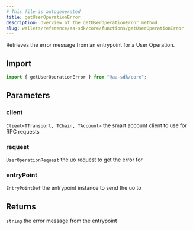 ```yaml
---
# This file is autogenerated
title: getUserOperationError
description: Overview of the getUserOperationError method
slug: wallets/reference/aa-sdk/core/functions/getUserOperationError
---
```


Retrieves the error message from an entrypoint for a User Operation.

## Import

```ts
import { getUserOperationError } from "@aa-sdk/core";
```

## Parameters

### client

`Client<TTransport, TChain, TAccount>`
the smart account client to use for RPC requests

### request

`UserOperationRequest`
the uo request to get the error for

### entryPoint

`EntryPointDef`
the entrypoint instance to send the uo to

## Returns

`string`
the error message from the entrypoint
